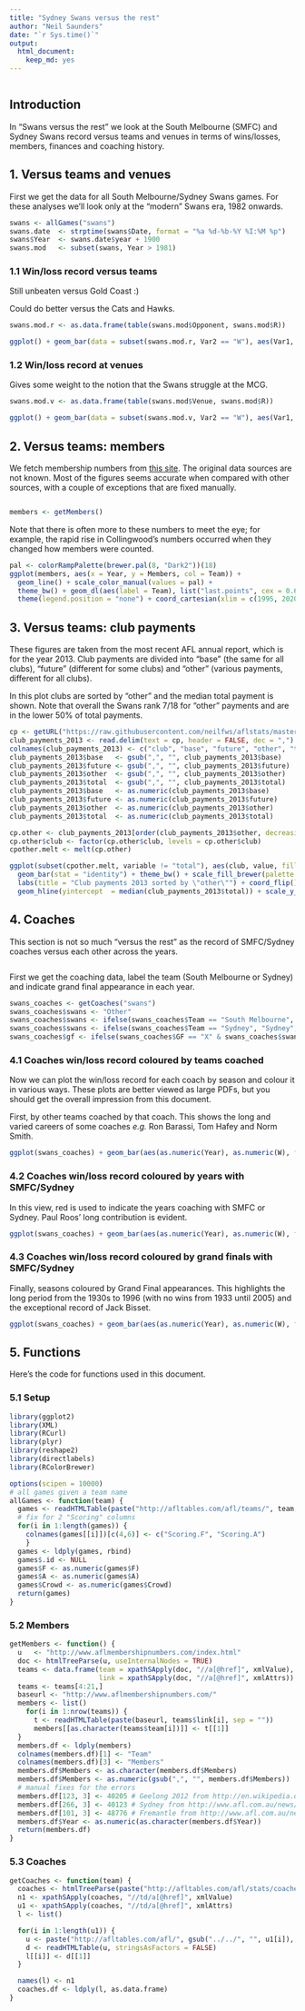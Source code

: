 ```yaml
---
title: "Sydney Swans versus the rest"
author: "Neil Saunders"
date: "`r Sys.time()`"
output: 
  html_document: 
    keep_md: yes
---
```


```r
```

## Introduction
In "Swans versus the rest" we look at the South Melbourne (SMFC) and Sydney Swans record versus teams and venues in terms of wins/losses, members, finances and coaching history.

## 1. Versus teams and venues
First we get the data for all South Melbourne/Sydney Swans games. For these analyses we'll look only at the "modern" Swans era, 1982 onwards.

```r
swans <- allGames("swans")
swans.date  <- strptime(swans$Date, format = "%a %d-%b-%Y %I:%M %p")
swans$Year  <- swans.date$year + 1900
swans.mod   <- subset(swans, Year > 1981)
```

### 1.1 Win/loss record versus teams
Still unbeaten versus Gold Coast :)

Could do better versus the Cats and Hawks.

```r
swans.mod.r <- as.data.frame(table(swans.mod$Opponent, swans.mod$R))

ggplot() + geom_bar(data = subset(swans.mod.r, Var2 == "W"), aes(Var1, Freq, fill = Var2), stat = "identity") + geom_bar(data = subset(swans.mod.r, Var2 == "L"), aes(Var1, Freq*-1, fill = Var2), stat = "identity") + theme_bw() + coord_flip() + labs(title = "Sydney Swans Win/Loss 1982 - present", x = "Opponent", y = "Games") + scale_fill_manual(name = "Result", labels = c("Loss", "Win"), values = c("ivory3", "tomato3")) + scale_y_continuous(labels = abs(seq(-40, 40, 10)), breaks = seq(-40, 40, 10))

```

### 1.2 Win/loss record at venues
Gives some weight to the notion that the Swans struggle at the MCG.

```r
swans.mod.v <- as.data.frame(table(swans.mod$Venue, swans.mod$R))

ggplot() + geom_bar(data = subset(swans.mod.v, Var2 == "W"), aes(Var1, Freq, fill = Var2), stat = "identity") + geom_bar(data = subset(swans.mod.v, Var2 == "L"), aes(Var1, Freq*-1, fill = Var2), stat = "identity") + theme_bw() + coord_flip() + labs(title = "Sydney Swans Win/Loss 1982 - present", x = "Venue", y = "Games") + scale_fill_manual(name = "Result", labels = c("Loss", "Win"), values = c("ivory3", "tomato3")) + scale_y_continuous(labels = abs(seq(-200, 200, 20)), breaks = seq(-200, 200, 20))
```

## 2. Versus teams: members
We fetch membership numbers from [this site](http://www.aflmembershipnumbers.com/). The original data sources are not known. Most of the figures seems accurate when compared with other sources, with a couple of exceptions that are fixed manually.

```r
```

```r
members <- getMembers()
```

Note that there is often more to these numbers to meet the eye; for example, the rapid rise in Collingwood's numbers occurred when they changed how members were counted.

```r
pal <- colorRampPalette(brewer.pal(8, "Dark2"))(18)
ggplot(members, aes(x = Year, y = Members, col = Team)) + 
  geom_line() + scale_color_manual(values = pal) + 
  theme_bw() + geom_dl(aes(label = Team), list("last.points", cex = 0.6)) + 
  theme(legend.position = "none") + coord_cartesian(xlim = c(1995, 2020))
```

## 3. Versus teams: club payments
These figures are taken from the most recent AFL annual report, which is for the year 2013. Club payments are divided into "base" (the same for all clubs), "future" (different for some clubs) and "other" (various payments, different for all clubs).

In this plot clubs are sorted by "other" and the median total payment is shown. Note that overall the Swans rank 7/18 for "other" payments and are in the lower 50% of total payments.

```r
cp <- getURL("https://raw.githubusercontent.com/neilfws/aflstats/master/data/club_payments_2013.tsv")
club_payments_2013 <- read.delim(text = cp, header = FALSE, dec = ",")
colnames(club_payments_2013) <- c("club", "base", "future", "other", "total")
club_payments_2013$base   <- gsub(",", "", club_payments_2013$base)
club_payments_2013$future <- gsub(",", "", club_payments_2013$future)
club_payments_2013$other  <- gsub(",", "", club_payments_2013$other)
club_payments_2013$total  <- gsub(",", "", club_payments_2013$total)
club_payments_2013$base   <- as.numeric(club_payments_2013$base)
club_payments_2013$future <- as.numeric(club_payments_2013$future)
club_payments_2013$other  <- as.numeric(club_payments_2013$other)
club_payments_2013$total  <- as.numeric(club_payments_2013$total)

cp.other <- club_payments_2013[order(club_payments_2013$other, decreasing = T),]
cp.other$club <- factor(cp.other$club, levels = cp.other$club)
cpother.melt <- melt(cp.other)

ggplot(subset(cpother.melt, variable != "total"), aes(club, value, fill = variable)) + 
  geom_bar(stat = "identity") + theme_bw() + scale_fill_brewer(palette = "Reds") + 
  labs(title = "Club payments 2013 sorted by \"other\"") + coord_flip() + 
  geom_hline(yintercept  = median(club_payments_2013$total)) + scale_y_continuous(breaks = seq(0, 20000000, by = 4000000))
```

## 4. Coaches
This section is not so much "versus the rest" as the record of SMFC/Sydney coaches versus each other across the years.

```r
```

First we get the coaching data, label the team (South Melbourne or Sydney) and indicate grand final appearance in each year.
```r
swans_coaches <- getCoaches("swans")
swans_coaches$swans <- "Other"
swans_coaches$swans <- ifelse(swans_coaches$Team == "South Melbourne", "South Melbourne", swans_coaches$swans)
swans_coaches$swans <- ifelse(swans_coaches$Team == "Sydney", "Sydney", swans_coaches$swans)
swans_coaches$gf <- ifelse(swans_coaches$GF == "X" & swans_coaches$swans != "Other", 1, 0)
```

### 4.1 Coaches win/loss record coloured by teams coached
Now we can plot the win/loss record for each coach by season and colour it in various ways. These plots are better viewed as large PDFs, but you should get the overall impression from this document.

First, by other teams coached by that coach. This shows the long and varied careers of some coaches _e.g._ Ron Barassi, Tom Hafey and Norm Smith.
```r
ggplot(swans_coaches) + geom_bar(aes(as.numeric(Year), as.numeric(W), fill = Team), stat = "identity") + geom_bar(aes(as.numeric(Year), as.numeric(L)*-1, fill = Team), stat = "identity") + geom_hline(yintercept = 0, color = "ivory3", size = 0.5) + facet_grid(`.id`~.) + theme_bw() + theme(strip.text.y = element_text(angle=0), axis.ticks.y = element_blank(), axis.text.y = element_blank(), panel.border = element_blank()) + labs(x = "Year", y = "Wins/Losses", title = "South Melbourne/Sydney Swans Coaches Win/Loss Records") + scale_fill_discrete(name = "Teams coached") + scale_x_continuous(breaks = seq(1905, 2015, 10))
```

### 4.2 Coaches win/loss record coloured by years with SMFC/Sydney
In this view, red is used to indicate the years coaching with SMFC or Sydney. Paul Roos' long contribution is evident.
```r
ggplot(swans_coaches) + geom_bar(aes(as.numeric(Year), as.numeric(W), fill = swans), stat = "identity") + geom_bar(aes(as.numeric(Year), as.numeric(L)*-1, fill = swans), stat = "identity") + geom_hline(yintercept = 0, color = "ivory3", size = 0.5) + facet_grid(`.id`~.) + theme_bw() + theme(strip.text.y = element_text(angle=0), axis.ticks.y = element_blank(), axis.text.y = element_blank(), panel.border = element_blank()) + labs(x = "Year", y = "Wins/Losses", title = "South Melbourne/Sydney Swans Coaches Win/Loss Records") + scale_fill_manual(name = "Teams coached", values = c("grey", "firebrick3", "firebrick1")) + scale_x_continuous(breaks = seq(1905, 2015, 10))
```

### 4.3 Coaches win/loss record coloured by grand finals with SMFC/Sydney
Finally, seasons coloured by Grand Final appearances. This highlights the long period from the 1930s to 1996 (with no wins from 1933 until 2005) and the exceptional record of Jack Bisset.
```r
ggplot(swans_coaches) + geom_bar(aes(as.numeric(Year), as.numeric(W), fill = factor(gf)), stat = "identity") + geom_bar(aes(as.numeric(Year), as.numeric(L)*-1, fill = factor(gf)), stat = "identity") + geom_hline(yintercept = 0, color = "ivory3", size = 0.5) + facet_grid(`.id`~.) + theme_bw() + theme(strip.text.y = element_text(angle=0), axis.ticks.y = element_blank(), axis.text.y = element_blank(), panel.border = element_blank()) + labs(x = "Year", y = "Wins/Losses", title = "South Melbourne/Sydney Swans Coaches Win/Loss Records") + scale_fill_manual(name = "Grand Final", values = c("ivory3", "tomato3"), labels = c("no", "yes")) + scale_x_continuous(breaks = seq(1905, 2015, 10))
```

## 5. Functions
Here's the code for functions used in this document.

### 5.1 Setup
```r
library(ggplot2)
library(XML)
library(RCurl)
library(plyr)
library(reshape2)
library(directlabels)
library(RColorBrewer)

options(scipen = 10000)
# all games given a team name
allGames <- function(team) {
  games <- readHTMLTable(paste("http://afltables.com/afl/teams/", team, "/allgames.html", sep = ""), stringsAsFactors = FALSE)
  # fix for 2 "Scoring" columns
  for(i in 1:length(games)) {
    colnames(games[[i]])[c(4,6)] <- c("Scoring.F", "Scoring.A")
    }
  games <- ldply(games, rbind)
  games$.id <- NULL
  games$F <- as.numeric(games$F)
  games$A <- as.numeric(games$A)
  games$Crowd <- as.numeric(games$Crowd)
  return(games)
}
```

### 5.2 Members
```r
getMembers <- function() {
  u   <- "http://www.aflmembershipnumbers.com/index.html"
  doc <- htmlTreeParse(u, useInternalNodes = TRUE)
  teams <- data.frame(team = xpathSApply(doc, "//a[@href]", xmlValue),
                      link = xpathSApply(doc, "//a[@href]", xmlAttrs))
  teams <- teams[4:21,]
  baseurl <- "http://www.aflmembershipnumbers.com/"
  members <- list()
    for(i in 1:nrow(teams)) {
      t <- readHTMLTable(paste(baseurl, teams$link[i], sep = ""))
      members[[as.character(teams$team[i])]] <- t[[1]]
  }
  members.df <- ldply(members)
  colnames(members.df)[1] <- "Team"
  colnames(members.df)[3] <- "Members"
  members.df$Members <- as.character(members.df$Members)
  members.df$Members <- as.numeric(gsub(",", "", members.df$Members))
  # manual fixes for the errors
  members.df[123, 3] <- 40205 # Geelong 2012 from http://en.wikipedia.org/wiki/2012_Geelong_Football_Club_season
  members.df[266, 3] <- 40123 # Sydney from http://www.afl.com.au/news/2014-08-02/club-memberships-rise
  members.df[101, 3] <- 48776 # Fremantle from http://www.afl.com.au/news/2014-08-02/club-memberships-rise
  members.df$Year <- as.numeric(as.character(members.df$Year))
  return(members.df)
}
```

### 5.3 Coaches
```r
getCoaches <- function(team) {
  coaches <- htmlTreeParse(paste("http://afltables.com/afl/stats/coaches/", team, ".html", sep = ""), useInternalNodes = TRUE)
  n1 <- xpathSApply(coaches, "//td/a[@href]", xmlValue)
  u1 <- xpathSApply(coaches, "//td/a[@href]", xmlAttrs)
  l <- list()

  for(i in 1:length(u1)) {
    u <- paste("http://afltables.com/afl/", gsub("../../", "", u1[i]), sep = "")
    d <- readHTMLTable(u, stringsAsFactors = FALSE)
    l[[i]] <- d[[1]]
  }

  names(l) <- n1
  coaches.df <- ldply(l, as.data.frame)
}
```